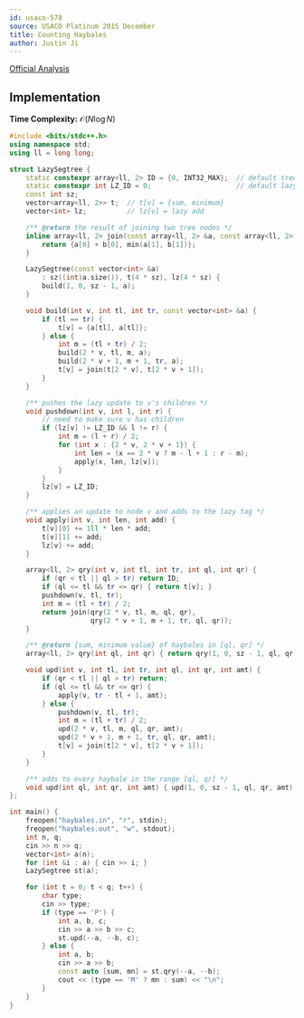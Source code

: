 ```yaml
---
id: usaco-578
source: USACO Platinum 2015 December
title: Counting Haybales
author: Justin Ji
---
```


[Official Analysis](https://usaco.org/index.php?page=viewproblem2&cpid=578)

## Implementation

**Time Complexity:** $\mathcal{O}(N\log{N})$

<LanguageSection>
<CPPSection>

```cpp
#include <bits/stdc++.h>
using namespace std;
using ll = long long;

struct LazySegtree {
	static constexpr array<ll, 2> ID = {0, INT32_MAX};  // default tree value
	static constexpr int LZ_ID = 0;                     // default lazy value
	const int sz;
	vector<array<ll, 2>> t;  // t[v] = {sum, minimum}
	vector<int> lz;          // lz[v] = lazy add

	/** @return the result of joining two tree nodes */
	inline array<ll, 2> join(const array<ll, 2> &a, const array<ll, 2> &b) {
		return {a[0] + b[0], min(a[1], b[1])};
	}

	LazySegtree(const vector<int> &a)
	    : sz((int)a.size()), t(4 * sz), lz(4 * sz) {
		build(1, 0, sz - 1, a);
	}

	void build(int v, int tl, int tr, const vector<int> &a) {
		if (tl == tr) {
			t[v] = {a[tl], a[tl]};
		} else {
			int m = (tl + tr) / 2;
			build(2 * v, tl, m, a);
			build(2 * v + 1, m + 1, tr, a);
			t[v] = join(t[2 * v], t[2 * v + 1]);
		}
	}

	/** pushes the lazy update to v's children */
	void pushdown(int v, int l, int r) {
		// need to make sure v has children
		if (lz[v] != LZ_ID && l != r) {
			int m = (l + r) / 2;
			for (int x : {2 * v, 2 * v + 1}) {
				int len = (x == 2 * v ? m - l + 1 : r - m);
				apply(x, len, lz[v]);
			}
		}
		lz[v] = LZ_ID;
	}

	/** applies an update to node v and adds to the lazy tag */
	void apply(int v, int len, int add) {
		t[v][0] += 1ll * len * add;
		t[v][1] += add;
		lz[v] += add;
	}

	array<ll, 2> qry(int v, int tl, int tr, int ql, int qr) {
		if (qr < tl || ql > tr) return ID;
		if (ql <= tl && tr <= qr) { return t[v]; }
		pushdown(v, tl, tr);
		int m = (tl + tr) / 2;
		return join(qry(2 * v, tl, m, ql, qr),
		            qry(2 * v + 1, m + 1, tr, ql, qr));
	}

	/** @return {sum, minimum value} of haybales in [ql, qr] */
	array<ll, 2> qry(int ql, int qr) { return qry(1, 0, sz - 1, ql, qr); }

	void upd(int v, int tl, int tr, int ql, int qr, int amt) {
		if (qr < tl || ql > tr) return;
		if (ql <= tl && tr <= qr) {
			apply(v, tr - tl + 1, amt);
		} else {
			pushdown(v, tl, tr);
			int m = (tl + tr) / 2;
			upd(2 * v, tl, m, ql, qr, amt);
			upd(2 * v + 1, m + 1, tr, ql, qr, amt);
			t[v] = join(t[2 * v], t[2 * v + 1]);
		}
	}

	/** adds to every haybale in the range [ql, qr] */
	void upd(int ql, int qr, int amt) { upd(1, 0, sz - 1, ql, qr, amt); }
};

int main() {
	freopen("haybales.in", "r", stdin);
	freopen("haybales.out", "w", stdout);
	int n, q;
	cin >> n >> q;
	vector<int> a(n);
	for (int &i : a) { cin >> i; }
	LazySegtree st(a);

	for (int t = 0; t < q; t++) {
		char type;
		cin >> type;
		if (type == 'P') {
			int a, b, c;
			cin >> a >> b >> c;
			st.upd(--a, --b, c);
		} else {
			int a, b;
			cin >> a >> b;
			const auto [sum, mn] = st.qry(--a, --b);
			cout << (type == 'M' ? mn : sum) << "\n";
		}
	}
}
```

</CPPSection>
</LanguageSection>

